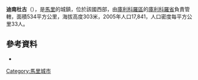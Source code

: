 '''迪南杜古'''（{{lang-fr|Dinandougou}}），是[[馬里|馬里]]的城鎮，位於該國西部，由[[庫利科羅區|庫利科羅區]]的[[庫利科羅省|庫利科羅省]]負責管轄，面積534平方公里，海拔高度303米，2005年人口17,841，人口密度每平方公里33人。

==參考資料==
*{{cite web|url=http://www.csa-mali.org/plans/koulikoro/plansa_kkro/PSA_Dinandougou.pdf|title=Plan de sécurité alimentaire commune rurale de Dinandougou|publisher=Comissariat a la Sécurité Alimentaire|accessdate=August 10, 2011|deadurl=yes|archiveurl=https://web.archive.org/web/20120422035504/http://www.csa-mali.org/plans/koulikoro/plansa_kkro/PSA_Dinandougou.pdf|archivedate=2012-04-22}}

{{coord|13|10|52|N|7|06|22|W|source:kolossus-itwiki|display=title}}

{{庫利科羅區}}

[[Category:馬里城市|Category:馬里城市]]


{{Mali-geo-stub}}